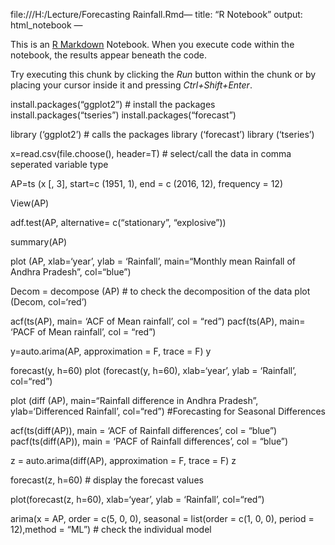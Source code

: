 file:///H:/Lecture/Forecasting Rainfall.Rmd---
title: "R Notebook"
output: html_notebook
---

This is an [R Markdown](http://rmarkdown.rstudio.com) Notebook. When you execute code within the notebook, the results appear beneath the code. 

Try executing this chunk by clicking the *Run* button within the chunk or by placing your cursor inside it and pressing *Ctrl+Shift+Enter*. 

install.packages("ggplot2") # install the packages
install.packages("tseries")
install.packages("forecast")

library ('ggplot2') # calls the packages 
library ('forecast')
library ('tseries')

x=read.csv(file.choose(), header=T) # select/call the data in comma seperated variable type

AP=ts (x [, 3], start=c (1951, 1), end = c (2016, 12), frequency = 12)

View(AP)

adf.test(AP, alternative= c("stationary", "explosive"))

summary(AP)

plot (AP, xlab='year', ylab = 'Rainfall', main="Monthly mean Rainfall of Andhra Pradesh", col="blue")

Decom = decompose (AP) # to check the decomposition of the data
plot (Decom, col='red')

acf(ts(AP), main= 'ACF of Mean rainfall', col = "red")
pacf(ts(AP), main= 'PACF of Mean rainfall', col = "red")

y=auto.arima(AP, approximation = F, trace = F)
y

forecast(y, h=60)
plot (forecast(y, h=60), xlab='year', ylab = 'Rainfall', col="red")


plot (diff (AP), main="Rainfall difference in Andhra Pradesh", ylab='Differenced Rainfall', col="red") #Forecasting for Seasonal Differences

acf(ts(diff(AP)), main = 'ACF of Rainfall differences', col = "blue")
pacf(ts(diff(AP)), main = 'PACF of Rainfall differences', col = "blue")

z = auto.arima(diff(AP), approximation = F, trace = F)
z

forecast(z, h=60) # display the forecast values

plot(forecast(z, h=60), xlab='year', ylab = 'Rainfall', col="red")

arima(x = AP, order = c(5, 0, 0), seasonal = list(order = c(1, 0, 0), period = 12),method = "ML") # check the individual model
